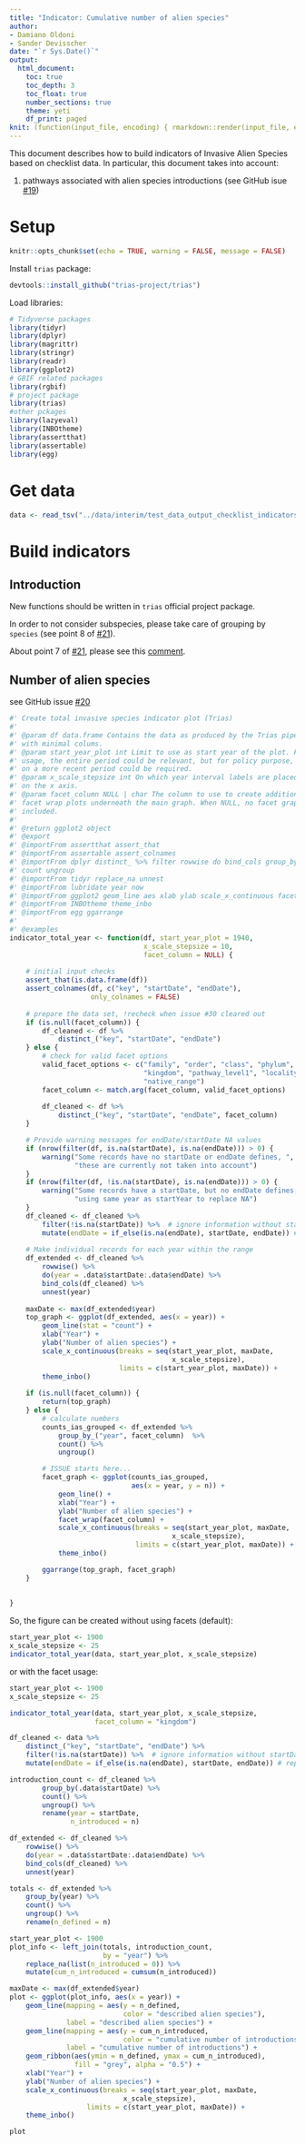 ```yaml
---
title: "Indicator: Cumulative number of alien species"
author:
- Damiano Oldoni
- Sander Devisscher
date: "`r Sys.Date()`"
output:
  html_document:
    toc: true
    toc_depth: 3
    toc_float: true
    number_sections: true
    theme: yeti
    df_print: paged
knit: (function(input_file, encoding) { rmarkdown::render(input_file, encoding = encoding, output_file = paste0("../docs/",sub(".Rmd", ".html", basename(input_file))))})
---
```


This document describes how to build indicators of Invasive Alien Species based on checklist data. In particular, this document takes into account:

1. pathways associated with alien species introductions (see GitHub isue [#19](https://github.com/trias-project/pipeline/issues/19))

# Setup

```r
knitr::opts_chunk$set(echo = TRUE, warning = FALSE, message = FALSE)
```

Install `trias` package:

```r
devtools::install_github("trias-project/trias")
```

Load libraries:

```r
# Tidyverse packages
library(tidyr)
library(dplyr)
library(magrittr)
library(stringr)
library(readr)
library(ggplot2)
# GBIF related packages
library(rgbif)
# project package
library(trias)
#other pckages
library(lazyeval)
library(INBOtheme)
library(assertthat)
library(assertable)
library(egg)
```

# Get data

```r
data <- read_tsv("../data/interim/test_data_output_checklist_indicators.tsv")

```

# Build indicators

## Introduction

New functions should be written in `trias` official project package.

In order to not consider subspecies, please take care of grouping by `species` (see point 8 of [#21](https://github.com/trias-project/pipeline/issues/21)).

About point 7 of [#21](https://github.com/trias-project/pipeline/issues/21), please see this [comment](https://github.com/trias-project/pipeline/issues/21#issuecomment-381164874).

## Number of alien species

see GitHub issue [#20](https://github.com/trias-project/pipeline/issues/20)

```r

#' Create total invasive species indicator plot (Trias)
#'
#' @param df data.frame Contains the data as produced by the Trias pipeline,
#' with minimal colums.
#' @param start_year_plot int Limit to use as start year of the plot. For scientific
#' usage, the entire period could be relevant, but for policy purpose, focusing
#' on a more recent period could be required.
#' @param x_scale_stepsize int On which year interval labels are placed 
#' on the x axis.
#' @param facet_column NULL | char The column to use to create additional
#' facet wrap plots underneath the main graph. When NULL, no facet graph is
#' included.
#'
#' @return ggplot2 object
#' @export
#' @importFrom assertthat assert_that
#' @importFrom assertable assert_colnames
#' @importFrom dplyr distinct_ %>% filter rowwise do bind_cols group_by_ 
#' count ungroup
#' @importFrom tidyr replace_na unnest
#' @importFrom lubridate year now
#' @importFrom ggplot2 geom_line aes xlab ylab scale_x_continuous facet_wrap
#' @importFrom INBOtheme theme_inbo
#' @importFrom egg ggarrange
#'
#' @examples
indicator_total_year <- function(df, start_year_plot = 1940, 
                                 x_scale_stepsize = 10, 
                                 facet_column = NULL) {
    
    # initial input checks
    assert_that(is.data.frame(df))
    assert_colnames(df, c("key", "startDate", "endDate"), 
                    only_colnames = FALSE)
    
    # prepare the data set, !recheck when issue #30 cleared out
    if (is.null(facet_column)) {
        df_cleaned <- df %>%
            distinct_("key", "startDate", "endDate")
    } else {
        # check for valid facet options
        valid_facet_options <- c("family", "order", "class", "phylum", 
                                 "kingdom", "pathway_level1", "locality", 
                                 "native_range")
        facet_column <- match.arg(facet_column, valid_facet_options) 
        
        df_cleaned <- df %>%
            distinct_("key", "startDate", "endDate", facet_column)
    }

    # Provide warning messages for endDate/startDate NA values
    if (nrow(filter(df, is.na(startDate), is.na(endDate))) > 0) {
        warning("Some records have no startDate or endDate defines, ",
                "these are currently not taken into account")
    }        
    if (nrow(filter(df, !is.na(startDate), is.na(endDate))) > 0) {
        warning("Some records have a startDate, but no endDate defines, ",
                "using same year as startYear to replace NA")
    }
    df_cleaned <- df_cleaned %>%
        filter(!is.na(startDate)) %>%  # ignore information without startDate
        mutate(endDate = if_else(is.na(endDate), startDate, endDate)) # replace NA with startDate
    
    # Make individual records for each year within the range    
    df_extended <- df_cleaned %>%
        rowwise() %>%
        do(year = .data$startDate:.data$endDate) %>%
        bind_cols(df_cleaned) %>% 
        unnest(year)
    
    maxDate <- max(df_extended$year)
    top_graph <- ggplot(df_extended, aes(x = year)) +
        geom_line(stat = "count") +
        xlab("Year") +
        ylab("Number of alien species") +
        scale_x_continuous(breaks = seq(start_year_plot, maxDate, 
                                        x_scale_stepsize),
                           limits = c(start_year_plot, maxDate)) +
        theme_inbo()
    
    if (is.null(facet_column)) {
        return(top_graph)
    } else {
        # calculate numbers
        counts_ias_grouped <- df_extended %>%
            group_by_("year", facet_column)  %>%
            count() %>%
            ungroup()

        # ISSUE starts here...
        facet_graph <- ggplot(counts_ias_grouped, 
                              aes(x = year, y = n)) + 
            geom_line() +
            xlab("Year") +
            ylab("Number of alien species") +
            facet_wrap(facet_column) + 
            scale_x_continuous(breaks = seq(start_year_plot, maxDate, 
                                        x_scale_stepsize),
                               limits = c(start_year_plot, maxDate)) +
            theme_inbo()

        ggarrange(top_graph, facet_graph)
    }    
            
    
}
```

So, the figure can be created without using facets (default):

```r
start_year_plot <- 1900
x_scale_stepsize <- 25
indicator_total_year(data, start_year_plot, x_scale_stepsize)
```

or with the facet usage:

```r
start_year_plot <- 1900
x_scale_stepsize <- 25

indicator_total_year(data, start_year_plot, x_scale_stepsize, 
                     facet_column = "kingdom")
```

```r
df_cleaned <- data %>%
    distinct_("key", "startDate", "endDate") %>%
    filter(!is.na(startDate)) %>%  # ignore information without startDate
    mutate(endDate = if_else(is.na(endDate), startDate, endDate)) # replace NA with startDate

introduction_count <- df_cleaned %>% 
        group_by(.data$startDate) %>%
        count() %>%
        ungroup() %>%
        rename(year = startDate,
               n_introduced = n)

df_extended <- df_cleaned %>%
    rowwise() %>%
    do(year = .data$startDate:.data$endDate) %>%
    bind_cols(df_cleaned) %>% 
    unnest(year)

totals <- df_extended %>% 
    group_by(year) %>% 
    count() %>%
    ungroup() %>%
    rename(n_defined = n)
```

```r
start_year_plot <- 1900
plot_info <- left_join(totals, introduction_count, 
                       by = "year") %>%
    replace_na(list(n_introduced = 0)) %>%
    mutate(cum_n_introduced = cumsum(n_introduced))

maxDate <- max(df_extended$year)
plot <- ggplot(plot_info, aes(x = year)) +
    geom_line(mapping = aes(y = n_defined, 
                            color = "described alien species"), 
              label = "described alien species") +
    geom_line(mapping = aes(y = cum_n_introduced, 
                            color = "cumulative number of introductions"), 
              label = "cumulative number of introductions") +
    geom_ribbon(aes(ymin = n_defined, ymax = cum_n_introduced), 
                fill = "grey", alpha = "0.5") +
    xlab("Year") +
    ylab("Number of alien species") +
    scale_x_continuous(breaks = seq(start_year_plot, maxDate, 
                            x_scale_stepsize),
                   limits = c(start_year_plot, maxDate)) +
    theme_inbo()

plot

```



